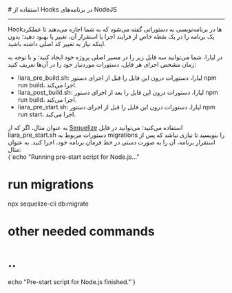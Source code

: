 
<Layout>
# استفاده از Hooks در برنامه‌های NodeJS
<hr className="mb-2" />

Hookها در برنامه‌نویسی به دستوراتی گفته می‌شود که به شما اجازه می‌دهند تا عملکرد یک برنامه را در یک نقطه خاص از فرایند اجرا یا استقرار آن، تغییر یا بهبود دهید؛ بدون اینکه نیاز به تغییر کد اصلی داشته باشید.

در لیارا، شما می‌توانید سه فایل زیر را در مسیر اصلی پروژه خود ایجاد کنید؛ و با توجه به زمان مشخص اجرای هر فایل‌، 
دستورات موردنیاز خود را در آن‌ها تعریف کنید:
<div className="h-2" />
<ul>
    <li><Important>liara_pre_build.sh</Important>: لیارا، دستورات درون این فایل را قبل از اجرای دستور <Important>npm run build</Important>، اجرا می‌کند.</li>
    <div className="h-1" />
    <li><Important>liara_post_build.sh</Important>: لیارا، دستورات درون این فایل را بعد از اجرای دستور <Important>npm run build</Important>، اجرا می‌کند.</li>
    <div className="h-1" />
    <li><Important>liara_pre_start.sh</Important>: لیارا، دستورات درون این فایل را قبل از اجرای دستور <Important>npm run start</Important>، اجرا می‌کند.</li>
</ul>
<div className="h-2" />
به عنوان مثال، اگر که از <a href="./connect-to-db/sequelize/about" className="blue-link">Sequelize</a> استفاده می‌کنید؛ می‌توانید در فایل <Important>liara_pre_start.sh</Important> دستورات مربوط به migrations را بنویسید تا نیازی نباشد که پس از استقرار برنامه، آن را به صورت دستی در خط فرمان برنامه خود، اجرا کنید. به عنوان مثال:
<div className="h-2" />
<div dir='ltr'>
    <Highlight className="sh">
        {`echo "Running pre-start script for Node.js..."

# run migrations 
npx sequelize-cli db:migrate

# other needed commands
# ..

echo "Pre-start script for Node.js finished."`}
    </Highlight>
</div>
<div className="h-2" />

<NextPage next="./configure-trusted-proxy/about"/>
</Layout>